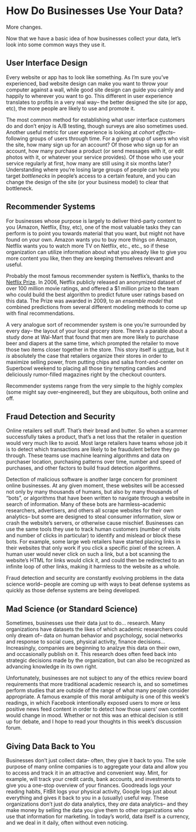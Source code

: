 # How Do Businesses Use Your Data?

More changes.

Now that we have a basic idea of how businesses collect your data, let's look into some common ways they use it. 

## User Interface Design
Every website or app has to look like something. As I'm sure you've experienced, bad website design can make you want to throw your computer against a wall, while good site design can guide you calmly and happily to wherever you want to go. This different in user experience translates to profits in a very real way-- the better designed the site (or app, etc), the more people are likely to use and promote it. 

The most common method for establishing what user interface customers do and don't enjoy is A/B testing, though surveys are also sometimes used. Another useful metric for user experience is looking at *cohort effects*-- following groups of users through time. For a given group of users who visit the site, how many sign up for an account? Of those who sign up for an account, how many purchase a product (or send messages with it, or edit photos with it, or whatever your service provides). Of those who use your service regularly at first, how many are still using it six months later? Understanding where you're losing large groups of people can help you target *bottlenecks* in people's access to a certain feature, and you can change the design of the site (or your business model) to clear that bottleneck. 

## Recommender Systems
For businesses whose purpose is largely to deliver third-party content to you (Amazon, Netflix, Etsy, etc), one of the most valuable tasks they can perform is to point you towards material that you want, but might not have found on your own. Amazon wants you to buy more things on Amazon, Netflix wants you to watch more TV on Netflix, etc., etc., so if these organization can utilize information about what you already like to give you more content you like, then they are keeping themselves relevant and useful. 

Probably the most famous recommender system is Netflix's, thanks to the [Netflix Prize](https://en.wikipedia.org/wiki/Netflix_Prize). In 2006, Netflix publicly released an anonymized dataset of over 100 million movie ratings, and offered a $1 million prize to the team who could build the best algorithm to predict future user ratings based on this data. The Prize was awarded in 2009, to an *ensemble model* that combined predictions from several different modeling methods to come up with final recommendations. 

A very analogue sort of recommender system is one you're surrounded by every day-- the layout of your local grocery store. There's a parable about a study done at Wal-Mart that found that men are more likely to purchase beer and diapers at the same time, which prompted the retailer to move those two items closer together in the store. This story itself is [untrue](http://canworksmart.com/diapers-beer-retail-predictive-analytics/), but it *is* absolutely the case that retailers organize their stores in order to maximize selling power, from putting chips and salsa front-and-center on Superbowl weekend to placing all those tiny tempting candies and deliciously rumor-filled magazines right by the checkout counters. 

Recommender systems range from the very simple to the highly complex (some might say over-engineered), but they are ubiquitous, both online and off. 

## Fraud Detection and Security
Online retailers sell stuff. That's their bread and butter. So when a scammer successfully takes a product, that's a net loss that the retailer in question would very much like to avoid. Most large retailers have teams whose job it is to detect which transactions are likely to be fraudulent before they go through. These teams use machine learning algorithms and data on purchaser location, purchasing patterns over time, number and speed of purchases, and other factors to build fraud detection algorithms. 

Detection of malicious software is another large concern for prominent online businesses. At any given moment, these websites will be accessed not only by many thousands of humans, but also by many thousands of "bots", or algorithms that have been written to navigate through a website in search of information. Many of these bots are harmless--academic researchers, advertisers, and others all scrape websites for their own analytics-- but some are designed to steal consumer information, slow or crash the website's servers, or otherwise cause mischief. Businesses can use the same tools they use to track human customers (number of visits and number of clicks in particular) to identify and mislead or block these bots. For example, some large web retailers have started placing links in their websites that only work if you click a specific pixel of the screen. A human user would never click on such a link, but a bot scanning the website's HTML for links would click it, and could then be redirected to an infinite loop of other links, making it harmless to the website as a whole.

Fraud detection and security are constantly evolving problems in the data science world-- people are coming up with ways to beat defense systems as quickly as those defense systems are being developed. 


## Mad Science (or Standard Science)
Sometimes, businesses use their data just to do... research. Many organizations have datasets the likes of which academic researchers could only dream of-- data on human behavior and psychology, social networks and response to social cues, physical activity, finance decisions... Increasingly, companies are beginning to analzye this data on their own, and occasionally publish on it. This research does often feed back into strategic decisions made by the organization, but can also be recognized as advancing knowledge in its own right. 

Unfortunately, businesses are not subject to any of the ethics review board requirements that more traditional academic research is, and so sometimes perform studies that are outside of the range of what many people consider appropriate. A famous example of this moral ambiguity is one of this week's readings, in which Facebook intentionally exposed users to more or less positive news feed content in order to detect how those users' own content would change in mood. Whether or not this was an ethical decision is still up for debate, and I hope to read your thoughts in this week's discussion forum. 


## Giving Data Back to You
Businesses don't just collect data-- often, they give it back to you. The sole purpose of many online companies is to aggregate your data and allow you to access and track it in an attractive and convenient way. Mint, for example, will track your credit cards, bank accounts, and investments to give you a one-stop overview of your finances. Goodreads logs your reading habits, FitBit logs your physical activity, Google logs just about everything and gives it back to you in a (usually) useful way. These organizations don't just *do* data analytics, they *are* data analytics-- and they make money by selling the data you give them to other organizations who use that information for marketing. In today's world, data itself is a currency, and we deal in it daily, often without even noticing.  




